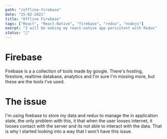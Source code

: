 ```yaml
---
path: "/offline-firebase"
date: "25-02-2021"
title: "Offline Firebase"
tags: ["React", "React-Native", "firebase", "redux", "nodejs"]
exerpt: "I will be making my react-native app persistent with Redux"
status: "🌱"
---
```


# Firebase

Firebase is a a collection of tools made by google. There's hosting, firestore, realtime database, analytics and I'm sure I'm missing more, but these are the tools I've used.

# The issue

I'm using firebase to store my data and redux to manage the in application state, the only problem with this, it that when the user looses internet, it looses contact with the server and its not able
to interact with the data. That is why I started looking into a way that I won't have this issue.
